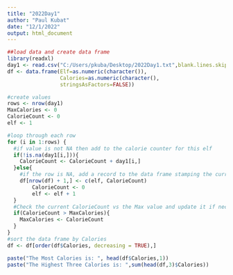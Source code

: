 ---
title: "2022Day1"
author: "Paul Kubat"
date: "12/1/2022"
output: html_document
---

```{r}
##load data and create data frame
library(readxl)
day1 <- read.csv("C:/Users/pkuba/Desktop/2022Day1.txt",blank.lines.skip=FALSE,header = FALSE)
df <- data.frame(Elf=as.numeric(character()),
                 Calories=as.numeric(character(),
                 stringsAsFactors=FALSE))
```

```{r}
#create values
rows <- nrow(day1)
MaxCalories <- 0
CalorieCount <- 0
elf <- 1

#loop through each row
for (i in 1:rows) {
  #if value is not NA then add to the calorie counter for this elf
  if(!is.na(day1[i,])){
    CalorieCount <- CalorieCount + day1[i,]
  }else{
    #if the row is NA, add a record to the data frame stamping the current elf and the cummulative calorie count
    df[nrow(df) + 1,] <- c(elf, CalorieCount)
        CalorieCount <- 0
        elf <- elf + 1
  }
  #Check the current CalorieCount vs the Max value and update it if neccessary
  if(CalorieCount > MaxCalories){
    MaxCalories <- CalorieCount
  }
}
#sort the data frame by Calories
df <- df[order(df$Calories, decreasing = TRUE),]

paste("The Most Calories is: ", head(df$Calories,1))
paste("The Highest Three Calories is: ",sum(head(df,3)$Calories))
```
